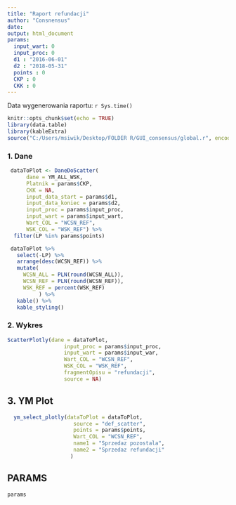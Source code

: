 ```yaml
---
title: "Raport refundacji"
author: "Consnensus"
date:
output: html_document
params:
  input_wart: 0
  input_proc: 0
  d1 : "2016-06-01"
  d2 : "2018-05-31"
  points : 0
  CKP : 0
  CKK : 0
---
```


Data wygenerowania raportu: `r Sys.time()`

```r
knitr::opts_chunk$set(echo = TRUE)
library(data.table)
library(kableExtra)
source("C:/Users/msiwik/Desktop/FOLDER R/GUI_consensus/global.r", encoding = "UTF-8")
```


### 1. Dane
```r

 dataToPlot <- DaneDoScatter(
      dane = YM_ALL_WSK,
      Platnik = params$CKP,
      CKK = NA,
      input_data_start = params$d1,
      input_data_koniec = params$d2,
      input_proc = params$input_proc,
      input_wart = params$input_wart,
      Wart_COL = "WCSN_REF",
      WSK_COL = "WSK_REF") %>%
  filter(LP %in% params$points)

 dataToPlot %>%
   select(-LP) %>%
   arrange(desc(WCSN_REF)) %>%
   mutate(
     WCSN_ALL = PLN(round(WCSN_ALL)),
     WCSN_REF = PLN(round(WCSN_REF)),
     WSK_REF = percent(WSK_REF)
          ) %>%
   kable() %>%
   kable_styling()

```



### 2. Wykres
```r

ScatterPlotly(dane = dataToPlot,
                  input_proc = params$input_proc,
                  input_wart = params$input_war,
                  Wart_COL = "WCSN_REF",
                  WSK_COL = "WSK_REF",
                  fragmentOpisu = "refundacji",
                  source = NA)

```


## 3. YM Plot
```r


  ym_select_plotly(dataToPlot = dataToPlot,
                     source = "def_scatter",
                     points = params$points,
                     Wart_COL = "WCSN_REF",
                     name1 = "Sprzedaz pozostala",
                     name2 = "Sprzedaz refundacji"
                    )


```


## PARAMS
```r
params

```

